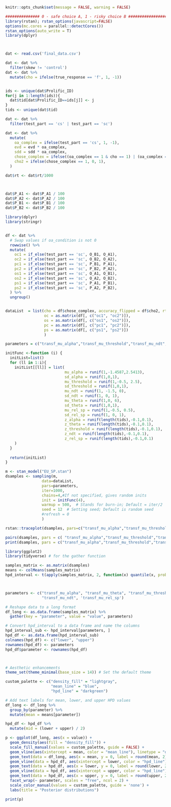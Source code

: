 ```r
knitr::opts_chunk$set(message = FALSE, warning = FALSE)
```


```r
############### 0 - safe choice A, 1 - risky choice B #####################
library(rstan); rstan_options(javascript=FALSE)
options(mc.cores = parallel::detectCores())
rstan_options(auto_write = T)
library(dplyr)



dat <- read.csv('final_data.csv')

dat <- dat %>%
  filter(skew != 'control')
dat <- dat %>% 
  mutate(cho = ifelse(true_response == 'f', 1, -1))


ids <- unique(dat$Prolific_ID)
for(j in 1:length(ids)){
  dat$tid[dat$Prolific_ID==ids[j]] <- j
}
tids <- unique(dat$tid)

dat <- dat %>%
  filter(test_part == 'cs' | test_part == 'sc')

dat <- dat %>%
  mutate(
    oa_complex = ifelse(test_part == 'cs', 1, -1),
    evd = evd * oa_complex,
    sdd = sdd * oa_complex,
    chose_complex = ifelse((oa_complex == 1 & cho == 1) | (oa_complex == -1 & cho == -1), 1, -1),
    cho2 = ifelse(chose_complex == 1, 0, 1),
  )

dat$rt <- dat$rt/1000



dat$P_A1 <- dat$P_A1 / 100
dat$P_A2 <- dat$P_A2 / 100
dat$P_B1 <- dat$P_B1 / 100
dat$P_B2 <- dat$P_B2 / 100


```


```r
library(dplyr)
library(stringr)


df <- dat %>%
  # Swap values if oa_condition is not 0
  rowwise() %>%
  mutate(
    oc1 = if_else(test_part == 'sc', O_B1, O_A1),
    oc2 = if_else(test_part == 'sc', O_B2, O_A2),
    pc1 = if_else(test_part == 'sc', P_B1, P_A1),
    pc2 = if_else(test_part == 'sc', P_B2, P_A2),
    os1 = if_else(test_part == 'sc', O_A1, O_B1),
    os2 = if_else(test_part == 'sc', O_A2, O_B2),
    ps1 = if_else(test_part == 'sc', P_A1, P_B1),
    ps2 = if_else(test_part == 'sc', P_A2, P_B2),
  ) %>%
  ungroup()



```



```r
dataList  = list(cho = df$chose_complex, accuracy_flipped = df$cho2, rt = df$rt, participant = df$tid,N=nrow(df),  L = length(tids), 
                 oc = as.matrix(df[, c("oc1", "oc2")]),
                 os = as.matrix(df[, c("os1", "os2")]),
                 pc = as.matrix(df[, c("pc1", "pc2")]),
                 ps = as.matrix(df[, c("ps1", "ps2")])
                 )

parameters = c("transf_mu_alpha","transf_mu_threshold","transf_mu_ndt", "transf_mu_theta",'transf_mu_rel_sp', 'sd_threshold',"sd_alpha","sd_ndt", 'sd_theta', 'sd_rel_sp', "alpha_sbj","threshold_sbj","ndt_sbj",'theta_sbj', 'rel_sp_sbj', "log_lik")

```



```r
initFunc <-function (i) {
  initList=list()
  for (ll in 1:i){
    initList[[ll]] = list(
                          mu_alpha = runif(1,-1.4587,2.5413), 
                          sd_alpha = runif(1,0,1),
                          mu_threshold = runif(1,-0.5, 2.5), 
                          sd_threshold = runif(1,0,1),
                          mu_ndt = runif(1, -1.5, 0),
                          sd_ndt = runif(1, 0, 1),
                          mu_theta = runif(1,0, 6), 
                          sd_theta = runif(1,0,1),
                          mu_rel_sp = runif(1,-0.5, 0.5), 
                          sd_rel_sp = runif(1, 0, 1),
                          z_alpha = runif(length(tids),-0.1,0.1),
                          z_theta = runif(length(tids),-0.1,0.1),
                          z_threshold = runif(length(tids),-0.1,0.1),
                          z_ndt = runif(length(tids),-0.1,0.1),
                          z_rel_sp = runif(length(tids),-0.1,0.1)
    )
  }
  
  return(initList)
}
```


```r
m <- stan_model("EU_SP.stan")
dsamples <- sampling(m,  
                data=dataList, 
                pars=parameters,
                iter=1000, 
                chains=4,#If not specified, gives random inits
                init = initFunc(4),
                warmup = 500,  # Stands for burn-in; Default = iter/2
                seed = 12  # Setting seed; Default is random seed
                #refresh = 0
                )

```

```r

rstan::traceplot(dsamples, pars=c("transf_mu_alpha","transf_mu_threshold","transf_mu_ndt", "transf_mu_theta",'transf_mu_rel_sp', 'sd_threshold',"sd_alpha","sd_ndt", 'sd_theta', 'sd_rel_sp', "lp__"), inc_warmup = TRUE, nrow = 3)

pairs(dsamples, pars = c( "transf_mu_alpha","transf_mu_threshold","transf_mu_ndt", "transf_mu_theta",'transf_mu_rel_sp', 'sd_threshold',"sd_alpha","sd_ndt", 'sd_theta', 'sd_rel_sp', "lp__"))
print(dsamples, pars = c("transf_mu_alpha","transf_mu_threshold","transf_mu_ndt", "transf_mu_theta",'transf_mu_rel_sp', 'sd_threshold',"sd_alpha","sd_ndt", 'sd_theta', 'sd_rel_sp', "lp__"))
```





```r
library(ggplot2)
library(tidyverse) # for the gather function

samples_matrix <- as.matrix(dsamples)
means <- colMeans(samples_matrix)
hpd_interval <- t(apply(samples_matrix, 2, function(x) quantile(x, probs=c(0.025, 0.975))))



parameters <- c("transf_mu_alpha", "transf_mu_theta", "transf_mu_threshold", 
                "transf_mu_ndt", 'transf_mu_rel_sp')

# Reshape data to a long format
df_long <- as.data.frame(samples_matrix) %>%
  gather(key = "parameter", value = "value", parameters)

# Convert hpd_interval to a data frame and name the columns
hpd_interval_sub <- hpd_interval[parameters, ]
hpd_df <- as.data.frame(hpd_interval_sub)
colnames(hpd_df) <- c("lower", "upper")
rownames(hpd_df) <- parameters
hpd_df$parameter <- rownames(hpd_df)



# Aesthetic enhancements
theme_set(theme_minimal(base_size = 14)) # Set the default theme

custom_palette <- c("density_fill" = "lightgray", 
                    "mean_line" = "blue", 
                    "hpd_line" = "darkgreen")

# Add text labels for mean, lower, and upper HPD values
df_long <- df_long %>%
  group_by(parameter) %>%
  mutate(mean = means[parameter])

hpd_df <- hpd_df %>%
  mutate(mid = (lower + upper) / 2)

p <- ggplot(df_long, aes(x = value)) + 
  geom_density(aes(fill = "density_fill")) + 
  scale_fill_manual(values = custom_palette, guide = FALSE) +
  geom_vline(aes(xintercept = mean, color = "mean_line"), linetype = "dashed", size = 1, alpha = 0.7) +
  geom_text(data = df_long, aes(x = mean, y = 0, label = round(mean, 2)), vjust = -0.5, hjust = 0.5, size = 4, color = custom_palette["mean_line"]) +
  geom_vline(data = hpd_df, aes(xintercept = lower, color = "hpd_line"), linetype = "solid", size = 1, alpha = 0.5) +
  geom_text(data = hpd_df, aes(x = lower, y = 0, label = round(lower, 2)), vjust = -0.5, hjust = -0.5, size = 4, color = custom_palette["hpd_line"]) +
  geom_vline(data = hpd_df, aes(xintercept = upper, color = "hpd_line"), linetype = "solid", size = 1, alpha = 0.5) +
  geom_text(data = hpd_df, aes(x = upper, y = 0, label = round(upper, 2)), vjust = -0.5, hjust = 1.5, size = 4, color = custom_palette["hpd_line"]) +
  facet_wrap(~ parameter, scales = "free", ncol = 2) +
  scale_color_manual(values = custom_palette, guide = 'none') +
  labs(title = "Posterior distributions")

print(p)
```

